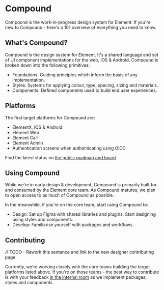 
<Meta title="Overview" />

# Compound

Compound is the work-in-progress design system for Element. If you're new to Compound - here's a 101 overview of everything you need to know.

## What's Compound?

Compound is the design system for Element. It's a shared language and set of UI component implementations for the web, iOS & Android. Compound is broken down into the following primitives:

* Foundations: Guiding principles which inform the basis of any implementation.
* Styles: Systems for applying colour, type, spacing, sizing and materials.
* Components: Defined components used to build end user experiences.


## Platforms

The first target platforms for Compound are:

- ElementX, iOS & Android
- Element Web
- Element Call
- Element Admin
- Authentication screens when authenticating using OIDC

Find the latest status on [the public roadmap and board](https://github.com/orgs/vector-im/projects/52/views/16).

## Using Compound

While we're in early design & development, Compound is primarily built for and consumed by the Element core team. As Compound matures, we plan to open access to as much of Compound as possible.

In the meanwhile, if you're on the core team, start using Compound to:

* Design: Set up Figma with shared libraries and plugins. Start designing using styles and components.
* Develop: Familiarise yourself with packages and workflows.

## Contributing

// TODO - Rework this sentence and link to the new designer contributing page

Currently, we're working closely with the core teams building the target platforms listed above. If you're on those teams - the best way to contribute is with your feedback [in the internal room](https://matrix.to/#/#compound:matrix.org) as we implement packages, styles and components.
